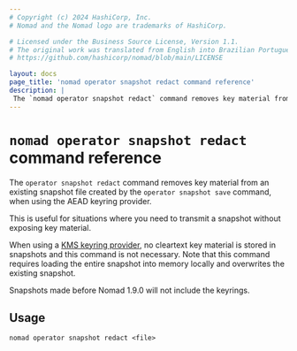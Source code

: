 ```yaml
---
# Copyright (c) 2024 HashiCorp, Inc.
# Nomad and the Nomad logo are trademarks of HashiCorp.

# Licensed under the Business Source License, Version 1.1.
# The original work was translated from English into Brazilian Portuguese.
# https://github.com/hashicorp/nomad/blob/main/LICENSE

layout: docs
page_title: 'nomad operator snapshot redact command reference'
description: |
 The `nomad operator snapshot redact` command removes key material from an existing snapshot file created by the `operator snapshot save` command so you can transmit a snapshot without exposing key material.
---
```


# `nomad operator snapshot redact` command reference

The `operator snapshot redact` command removes key material from an existing
snapshot file created by the `operator snapshot save` command, when using the
AEAD keyring provider.

This is useful for situations where you need to transmit a snapshot without
exposing key material.

<Warning>

When using a [KMS keyring provider][], no cleartext key material is stored in
snapshots and this command is not necessary. Note that this command requires
loading the entire snapshot into memory locally and overwrites the existing
snapshot.

Snapshots made before Nomad 1.9.0 will not include the keyrings.

</Warning>

## Usage

```plaintext
nomad operator snapshot redact <file>
```


[KMS keyring provider]: /nomad/docs/configuration/keyring
